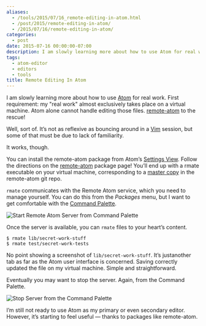 ```yaml
---
aliases:
  - /tools/2015/07/16_remote-editing-in-atom.html
  - /post/2015/remote-editing-in-atom/
  - /2015/07/16/remote-editing-in-atom/
categories:
  - post
date: 2015-07-16 00:00:00-07:00
description: I am slowly learning more about how to use Atom for real work.
tags:
  - atom-editor
  - editors
  - tools
title: Remote Editing In Atom
---
```


I am slowly learning more about how to use [Atom](https://atom.io) for
real work. First requirement: my "real work" almost exclusively takes
place on a virtual machine. Atom alone cannot handle editing those
files. [remote-atom](https://atom.io/packages/remote-atom) to the
rescue!

Well, sort of. It’s not as reflexive as bouncing around in a
[Vim](http://www.vim.org) session, but some of that must be due to lack
of familiarity.

It works, though.

You can install the remote-atom package from Atom’s [Settings
View](https://atom.io/packages/settings-view). Follow the directions on
the [remote-atom](https://atom.io/packages/remote-atom) package page!
You’ll end up with a rmate executable on your virtual machine,
corresponding to a [master
copy](https://raw.githubusercontent.com/aurora/rmate/master/rmate) in
the remote-atom git repo.

`rmate` communicates with the Remote Atom service, which you need to
manage yourself. You can do this from the *Packages* menu, but I want to
get comfortable with the [Command
Palette](https://atom.io/packages/command-palette).

![Start Remote Atom Server from Command
Palette](@img/2015/remote-atom-start-server.png)

Once the server is available, you can `rmate` files to your heart’s
content.

    $ rmate lib/secret-work-stuff
    $ rmate test/secret-work-tests

No point showing a screenshot of `lib/secret-work-stuff`. It’s
justanother tab as far as the Atom user interface is concerned. Saving
correctly updated the file on my virtual machine. Simple and
straightforward.

Eventually you may want to stop the server. Again, from the Command
Palette.

![Stop Server from the Command Palette](@img/2015/remote-atom-stop-server.png)

I’m still not ready to use Atom as my primary or even secondary editor.
However, it’s starting to feel useful — thanks to packages like
remote-atom.
